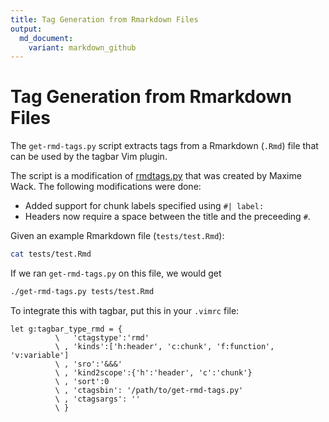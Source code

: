 ```yaml
---
title: Tag Generation from Rmarkdown Files
output:
  md_document:
    variant: markdown_github
---
```


<!-- README.md is generated from README.Rmd. Please edit that file -->

# Tag Generation from Rmarkdown Files

The `get-rmd-tags.py` script extracts tags from a Rmarkdown (`.Rmd`) file that
can be used by the tagbar Vim plugin.

The script is a modification of
[rmdtags.py](https://gist.github.com/MaximeWack/cdbdcd373d68d1fe5b3aca22e3dcfe46)
that was created by Maxime Wack. The following modifications were done:

* Added support for chunk labels specified using `#| label:`
* Headers now require a space between the title and the preceeding `#`.

Given an example Rmarkdown file (`tests/test.Rmd`):

```bash
cat tests/test.Rmd
```

If we ran `get-rmd-tags.py` on this file, we would get

```bash
./get-rmd-tags.py tests/test.Rmd
```

To integrate this with tagbar, put this in your `.vimrc` file:

```vim
let g:tagbar_type_rmd = {
          \   'ctagstype':'rmd'
          \ , 'kinds':['h:header', 'c:chunk', 'f:function', 'v:variable']
          \ , 'sro':'&&&'
          \ , 'kind2scope':{'h':'header', 'c':'chunk'}
          \ , 'sort':0
          \ , 'ctagsbin': '/path/to/get-rmd-tags.py'
          \ , 'ctagsargs': ''
          \ }
```
